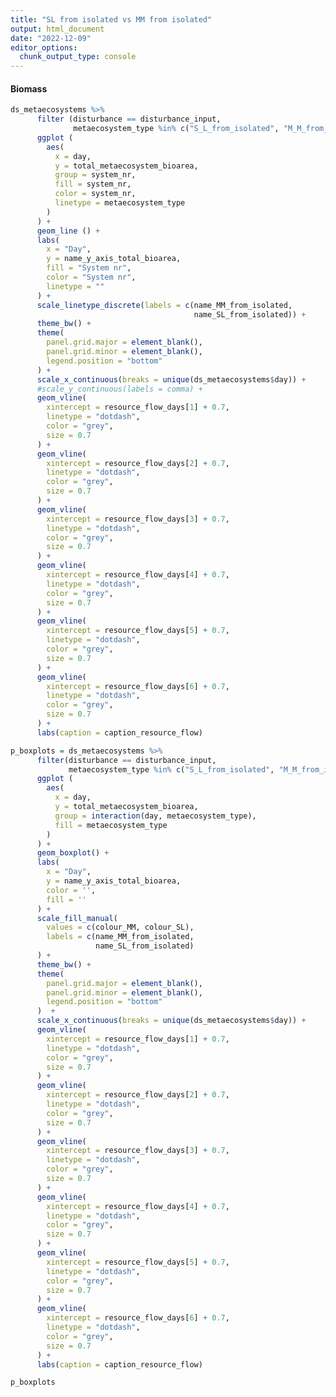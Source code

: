 ```yaml
---
title: "SL from isolated vs MM from isolated"
output: html_document
date: "2022-12-09"
editor_options: 
  chunk_output_type: console
---
```


#### Biomass {.tabset .tabset-pills}

```r
ds_metaecosystems %>%
      filter (disturbance == disturbance_input,
              metaecosystem_type %in% c("S_L_from_isolated", "M_M_from_isolated")) %>%
      ggplot (
        aes(
          x = day,
          y = total_metaecosystem_bioarea,
          group = system_nr,
          fill = system_nr,
          color = system_nr,
          linetype = metaecosystem_type
        )
      ) +
      geom_line () +
      labs(
        x = "Day",
        y = name_y_axis_total_bioarea,
        fill = "System nr",
        color = "System nr",
        linetype = ""
      ) +
      scale_linetype_discrete(labels = c(name_MM_from_isolated,
                                         name_SL_from_isolated)) +
      theme_bw() +
      theme(
        panel.grid.major = element_blank(),
        panel.grid.minor = element_blank(),
        legend.position = "bottom"
      ) +
      scale_x_continuous(breaks = unique(ds_metaecosystems$day)) +
      #scale_y_continuous(labels = comma) + 
      geom_vline(
        xintercept = resource_flow_days[1] + 0.7,
        linetype = "dotdash",
        color = "grey",
        size = 0.7
      ) +
      geom_vline(
        xintercept = resource_flow_days[2] + 0.7,
        linetype = "dotdash",
        color = "grey",
        size = 0.7
      ) +
      geom_vline(
        xintercept = resource_flow_days[3] + 0.7,
        linetype = "dotdash",
        color = "grey",
        size = 0.7
      ) +
      geom_vline(
        xintercept = resource_flow_days[4] + 0.7,
        linetype = "dotdash",
        color = "grey",
        size = 0.7
      ) +
      geom_vline(
        xintercept = resource_flow_days[5] + 0.7,
        linetype = "dotdash",
        color = "grey",
        size = 0.7
      ) +
      geom_vline(
        xintercept = resource_flow_days[6] + 0.7,
        linetype = "dotdash",
        color = "grey",
        size = 0.7
      ) +
      labs(caption = caption_resource_flow)
```

```r
p_boxplots = ds_metaecosystems %>%
      filter(disturbance == disturbance_input,
             metaecosystem_type %in% c("S_L_from_isolated", "M_M_from_isolated")) %>%
      ggplot (
        aes(
          x = day,
          y = total_metaecosystem_bioarea,
          group = interaction(day, metaecosystem_type),
          fill = metaecosystem_type
        )
      ) +
      geom_boxplot() +
      labs(
        x = "Day",
        y = name_y_axis_total_bioarea,
        color = '',
        fill = ''
      ) +
      scale_fill_manual(
        values = c(colour_MM, colour_SL),
        labels = c(name_MM_from_isolated,
                   name_SL_from_isolated)
      ) +
      theme_bw() +
      theme(
        panel.grid.major = element_blank(),
        panel.grid.minor = element_blank(),
        legend.position = "bottom"
      )  +
      scale_x_continuous(breaks = unique(ds_metaecosystems$day)) +
      geom_vline(
        xintercept = resource_flow_days[1] + 0.7,
        linetype = "dotdash",
        color = "grey",
        size = 0.7
      ) +
      geom_vline(
        xintercept = resource_flow_days[2] + 0.7,
        linetype = "dotdash",
        color = "grey",
        size = 0.7
      ) +
      geom_vline(
        xintercept = resource_flow_days[3] + 0.7,
        linetype = "dotdash",
        color = "grey",
        size = 0.7
      ) +
      geom_vline(
        xintercept = resource_flow_days[4] + 0.7,
        linetype = "dotdash",
        color = "grey",
        size = 0.7
      ) +
      geom_vline(
        xintercept = resource_flow_days[5] + 0.7,
        linetype = "dotdash",
        color = "grey",
        size = 0.7
      ) +
      geom_vline(
        xintercept = resource_flow_days[6] + 0.7,
        linetype = "dotdash",
        color = "grey",
        size = 0.7
      ) +
      labs(caption = caption_resource_flow)

p_boxplots
```
